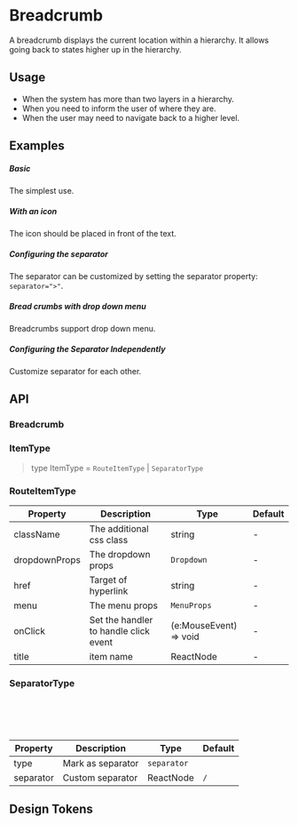 
<Meta of={KitBreadcrumbStories} />

# Breadcrumb
A breadcrumb displays the current location within a hierarchy. It allows going back to states higher up in the hierarchy.

## Usage

- When the system has more than two layers in a hierarchy.
- When you need to inform the user of where they are.
- When the user may need to navigate back to a higher level.

## Examples

##### Basic
The simplest use.

<CustomCanvas content={Examples.Basic} source={Sources.Basic} id="breadcrumb-basic" />

##### With an icon
The icon should be placed in front of the text.

<CustomCanvas content={Examples.Icon} source={Sources.Icon} id="breadcrumb-icon" />

##### Configuring the separator
The separator can be customized by setting the separator property: `separator=">"`.

<CustomCanvas content={Examples.Separator} source={Sources.Separator} id="breadcrumb-separator" />

##### Bread crumbs with drop down menu
Breadcrumbs support drop down menu.

<CustomCanvas content={Examples.Dropdown} source={Sources.Dropdown} id="breadcrumb-dropdown" />

##### Configuring the Separator Independently
Customize separator for each other.

<CustomCanvas content={Examples.IndependentSeparator} source={Sources.IndependentSeparator} id="breadcrumb-independent-separator" />

## API

### Breadcrumb

<Canvas of={KitBreadcrumbStories.Api} />

<Controls of={KitBreadcrumbStories.Api} />

### ItemType

> type ItemType = `RouteItemType` | `SeparatorType`

### RouteItemType

| Property | Description | Type | Default |
| --- | --- | --- | --- |
| className | The additional css class | string | - |
| dropdownProps | The dropdown props | `Dropdown` | - |
| href | Target of hyperlink | string | - |
| menu | The menu props | `MenuProps` | - |
| onClick | Set the handler to handle click event | (e:MouseEvent) => void | - |
| title | item name | ReactNode | - |

### SeparatorType

```ts
const item = {
  type: 'separator', // Must have
  separator: '/',
};
```

| Property  | Description       | Type        | Default |
| --------- | ----------------- | ----------- | ------- |
| type      | Mark as separator | `separator` |         |
| separator | Custom separator  | ReactNode   | `/`     |


## Design Tokens

<DesignTokens path="components.Breadcrumb" tokens={fields?.components?.Breadcrumb} />